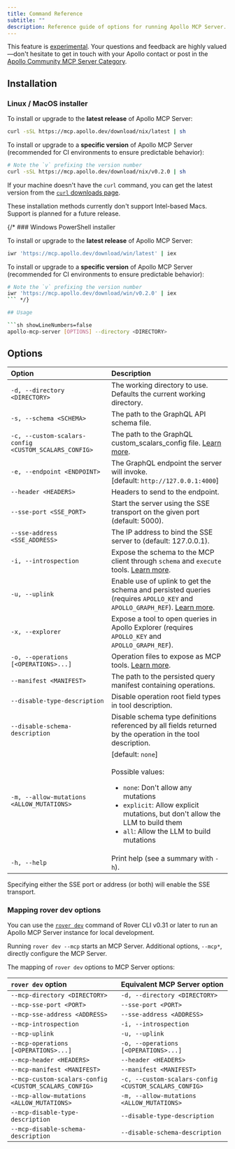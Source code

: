 ```yaml
---
title: Command Reference
subtitle: ""
description: Reference guide of options for running Apollo MCP Server.
---
```


<ExperimentalFeature>

This feature is [experimental](/graphos/resources/feature-launch-stages#experimental). Your questions and feedback are highly valued—don't hesitate to get in touch with your Apollo contact or post in the [Apollo Community MCP Server Category](https://community.apollographql.com/c/mcp-server/41).

</ExperimentalFeature>

## Installation

### Linux / MacOS installer

To install or upgrade to the **latest release** of Apollo MCP Server:

```sh showLineNumbers=false
curl -sSL https://mcp.apollo.dev/download/nix/latest | sh
```

To install or upgrade to a **specific version** of Apollo MCP Server (recommended for CI environments to ensure predictable behavior):

```bash
# Note the `v` prefixing the version number
curl -sSL https://mcp.apollo.dev/download/nix/v0.2.0 | sh
```

If your machine doesn't have the `curl` command, you can get the latest version from the [`curl` downloads page](https://curl.se/download.html).

<Note>

These installation methods currently don't support Intel-based Macs. Support is planned for a future release.

</Note>
{/* 
### Windows PowerShell installer

To install or upgrade to the **latest release** of Apollo MCP Server:

```bash
iwr 'https://mcp.apollo.dev/download/win/latest' | iex
```

To install or upgrade to a **specific version** of Apollo MCP Server (recommended for CI environments to ensure predictable behavior):

```bash
# Note the `v` prefixing the version number
iwr 'https://mcp.apollo.dev/download/win/v0.2.0' | iex
``` */}

## Usage

```sh showLineNumbers=false
apollo-mcp-server [OPTIONS] --directory <DIRECTORY>
```

## Options

| Option                                     | Description                                                                                                                                                                                                                          |
| :-------------------------------------------------- |:-------------------------------------------------------------------------------------------------------------------------------------------------------------------------------------------------------------------------------------|
| `-d, --directory <DIRECTORY>`                       | The working directory to use. Defaults the current working directory.                                                                                                                                                                |
| `-s, --schema <SCHEMA>`                             | The path to the GraphQL API schema file.                                                                                                                                                                                             |
| `-c, --custom-scalars-config <CUSTOM_SCALARS_CONFIG>` | The path to the GraphQL custom_scalars_config file. [Learn more](/apollo-mcp-server/guides/#custom-scalars).                                                                                                                         |
| `-e, --endpoint <ENDPOINT>`                         | The GraphQL endpoint the server will invoke.<br />[default: `http://127.0.0.1:4000`]                                                                                                                                                 |
| `--header <HEADERS>`                                | Headers to send to the endpoint.                                                                                                                                                                                                     |
| `--sse-port <SSE_PORT>`                             | Start the server using the SSE transport on the given port (default: 5000).                                                                                                                                                          |
| `--sse-address <SSE_ADDRESS>`                       | The IP address to bind the SSE server to (default: 127.0.0.1).                                                                                                                                                                       |
| `-i, --introspection`                               | Expose the schema to the MCP client through `schema` and `execute` tools. [Learn more](/apollo-mcp-server/guides/#from-schema-introspection).                                                                                        |
| `-u, --uplink`                                      | Enable use of uplink to get the schema and persisted queries (requires `APOLLO_KEY` and `APOLLO_GRAPH_REF`). [Learn more](/apollo-mcp-server/guides/#from-graphos-managed-persisted-queries).                                        |
| `-x, --explorer`                                    | Expose a tool to open queries in Apollo Explorer (requires `APOLLO_KEY` and `APOLLO_GRAPH_REF`).                                                                                                                                     |
| `-o, --operations [<OPERATIONS>...]`                | Operation files to expose as MCP tools. [Learn more](/apollo-mcp-server/guides/#from-operation-schema-files).                                                                                                                        |
| `--manifest <MANIFEST>`                             | The path to the persisted query manifest containing operations.                                                                                                                                                                      |
| `--disable-type-description`                        | Disable operation root field types in tool description.                                                                                                                                                                              |
| `--disable-schema-description`                      | Disable schema type definitions referenced by all fields returned by the operation in the tool description.                                                                                                                          |
| `-m, --allow-mutations <ALLOW_MUTATIONS>`           | [default: `none`]<br /><br />Possible values:<ul><li>`none`: Don't allow any mutations</li><li>`explicit`: Allow explicit mutations, but don't allow the LLM to build them</li><li>`all`: Allow the LLM to build mutations</li></ul> |
| `-h, --help`                                        | Print help (see a summary with `-h`).                                                                                                                                                                                                |

Specifying either the SSE port or address (or both) will enable the SSE transport.

### Mapping rover dev options

You can use the [`rover dev`](/rover/commands/dev) command of Rover CLI v0.31 or later to run an Apollo MCP Server instance for local development. 

Running `rover dev --mcp` starts an MCP Server. Additional options, `--mcp*`, directly configure the MCP Server. 

The mapping of `rover dev` options to MCP Server options: 

| `rover dev` option                                     | Equivalent MCP Server option                                                                                                                                                                                                                                |
| :-------------------------------------------------- | :---------------------------------------------------------------------------------------------------------------------------------------------------------------------------------------------------------------------------------------- |
| `--mcp-directory <DIRECTORY>` | `-d, --directory <DIRECTORY>` |
| `--mcp-sse-port <PORT>`  |  `--sse-port <PORT>` |
| `--mcp-sse-address <ADDRESS>` | `--sse-address <ADDRESS>` |
| `--mcp-introspection` | `-i, --introspection`  |
| `--mcp-uplink` |  `-u, --uplink` |
| `--mcp-operations [<OPERATIONS>...]` |  `-o, --operations [<OPERATIONS>...]` |
| `--mcp-header <HEADERS>` | `--header <HEADERS>`   |
| `--mcp-manifest <MANIFEST>` |  `--manifest <MANIFEST>`  |
| `--mcp-custom-scalars-config <CUSTOM_SCALARS_CONFIG>` | `-c, --custom-scalars-config <CUSTOM_SCALARS_CONFIG>` |
| `--mcp-allow-mutations <ALLOW_MUTATIONS>` | `-m, --allow-mutations <ALLOW_MUTATIONS>` |
| `--mcp-disable-type-description` | `--disable-type-description` |
| `--mcp-disable-schema-description` | `--disable-schema-description` |

